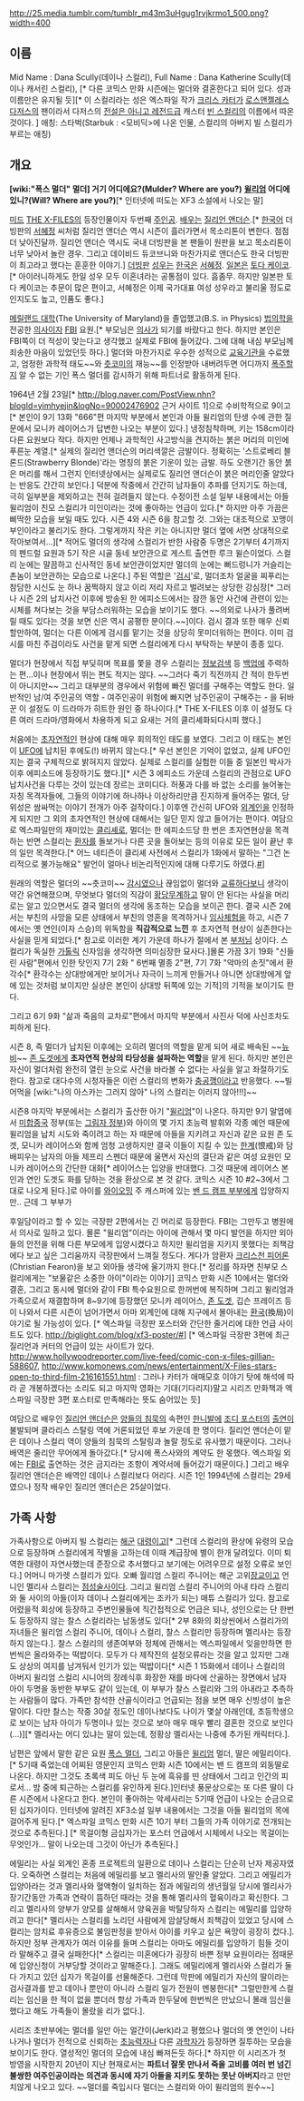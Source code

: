 http://25.media.tumblr.com/tumblr_m43m3uHgug1rvjkrmo1_500.png?width=400

== 이름 ==
Mid Name : Dana Scully(데이나 스컬리), 
Full Name : Dana Katherine Scully(데이나 캐서린 스컬리), [* 다른 코믹스 만화 시즌에는 멀더와 결혼한다고 되어 있다. 성과 이름만은 유지될 듯][* 이 스컬리라는 성은 엑스파일 작가 [[크리스 카터]]가 [[로스앤젤레스 다저스]]의 팬이라서 다저스의 [[전설은 아니고 레전드급]] 캐스터 [[빈 스컬리]]의 이름에서 따온 것이다. ]
애칭: 스타벅(Starbuk : <모비딕>에 나온 인물, 스컬리의 아버지 빌 스컬리가 부르는 애칭) 

== 개요 ==
'''[wiki:"폭스 멀더" 멀더] 거기 어디에요?(Mulder? Where are you?)'''
''' [[윌리엄]] 어디에 있니?(Will? Where are you?)'''[* 인터넷에 떠도는 XF3 소설에서 나오는 말]

[[미드]] [[THE X-FILES]]의 등장인물이자 두번째 [[주인공]]. [[배우]]는 [[질리언 앤더슨]].[* [[한국어]] 더빙판의 [[서혜정]] 씨처럼 질리언 앤더슨 역시 시즌이 흘러가면서 목소리톤이 변한다. 점점 더 낮아진달까. 질리언 앤더슨 역시도 국내 더빙판을 본 팬들이 원판을 보고 목소리톤이 너무 낮아서 놀란 경우. 그리고 데이비드 듀코브니와 마찬가지로 앤더슨도 한국 더빙판이 최고라고 했다는 훈훈한 이야기.] [[더빙]]판 [[성우]]는 [[한국]]은 [[서혜정]]. [[일본]]은 [[토다 케이코]].[* 아이러니하게도 한일 성우 모두 이혼녀라는 공통점이 있다. 흠좀무. 하지만 일본판 토다 케이코는 추문이 많은 편이고, 서혜정은 이제 국가대표 여성 성우라고 불리울 정도로 인지도도 높고, 인품도 좋다.]

[[메릴랜드 대학]](The University of Maryland)을 졸업했고(B.S. in Physics) [[법의학]]을 전공한 [[의사]]이자 [[FBI]] 요원.[* 부모님은 [[의사]]가 되기를 바랐다고 한다. 하지만 본인은 FBI쪽이 더 적성이 맞는다고 생각했고 실제로 FBI에 들어갔다. 그에 대해 내심 부모님께 죄송한 마음이 있었던듯 하다.] 멀더와 마찬가지로 우수한 성적으로 [[교육기관]]을 수료했고, 엄정한 과학적 태도~~와 [[츳코미]]의 재능~~를 인정받아 내버려두면 어디까지 [[폭주]]할지 알 수 없는 기인 폭스 멀더를 감시하기 위해 파트너로 활동하게 된다.

1964년 2월 23일[* http://blog.naver.com/PostView.nhn?blogId=yimhyejin&logNo=90002476902 근거 사이트 1]으로 수비학적으로 9이고[* 본인이 9기 13화 "666"편 마지막 부분에서 본인과 아들 윌리엄의 탄생 수에 관한 질문에서 모니카 레이어스가 답변한 나오는 부분이 있다.] 냉정침착하며, 키는 158cm이라 다른 요원보다 작다. 하지만 언제나 과학적인 사고방식을 견지하는 붉은 머리의 미인에 푸른눈 계열.[* 실제의 질리언 앤더슨의 머리색깔은 금발이다. 정확히는 '스트로베리 블론드(Strawberry Blonde)'라는 명칭의 붉은 기운이 있는 금발. 하도 오랜기간 동안 붉은 머리를 해서 그런지 인터넷상에서는 실제로도 질리언 앤더슨이 붉은 머리인줄 알았다는 반응도 간간히 보인다.] 덕분에 작중에서 간간히 남자들이 추파를 던지기도 하는데, 극히 일부분을 제외하고는 전혀 걸려들지 않는다. 수정이전 소설 일부 내용에서는 아들 윌리엄이 친모 스컬리가 미인이라는 것에 좋아하는 언급이 있다.[* 하지만 아주 가끔은 삐딱한 모습을 보일 때도 있다. 시즌 4와 시즌 6을 참고할 것. 그와는 대조적으로 꼬맹이 부인이라고 불리기도 한다. 그렇게까지 작은 키는 아니지만 멀더 옆에 서면 상대적으로 작아보여서...][* 적어도 멀더의 생각에 스컬리가 반한 사람중 두명은 2기부터 4기까지의 펜드럴 요원과 5기 작은 시골 동네 보안관으로 게스트 출연한 루크 윌슨이었다. 스컬리 눈에는 말끔하고 신사적인 동네 보안관이었지만 멀더의 눈에는 뻐드렁니가 거슬리는 촌놈이 보안관하는 모습으로 나온다.] 주된 역할은 '[[검시]]'로, 멀더조차 얼굴을 찌푸리는 참담한 시신도 눈 하나 꿈쩍하지 않고 이리 저리 자르고 벌려보는 상당한 강심장[* 그러나 시즌 2의 납치사건 이후에 방송된 한 에피소드에서는 잠깐 동안 사건에 관련이 있는 시체를 쳐다보는 것을 부담스러워하는 모습을 보이기도 했다. ~~의외로 나사가 풀려버릴 때도 있다는 것을 보면 신은 역시 공평한 분이다.~~]이다. 검시 결과 또한 매우 신뢰할만하여, 멀더는 다른 이에게 검시를 맡기는 것을 상당히 못미더워하는 편이다. 이미 검시를 마친 주검이라도 사건을 맡게 되면 스컬리에게 다시 부탁하는 부분이 종종 있다. 

멀더가 현장에서 직접 부딪히며 목표를 쫓을 경우 스컬리는 [[정보검색]] 등 [[백업]]에 주력하는 편...이나 현장에서 뛰는 편도 적지는 않다. ~~그러다 죽기 직전까지 간 적이 한두번이 아니지만~~ 그리고 대부분의 경우에서 위험에 빠진 멀더를 구해주는 역할도 한다. 일반적인 남/여 주인공의 역할 - 여주인공이 위험에 빠지면 남주인공이 구해주는 - 을 뒤바꾼 이 설정도 이 드라마가 히트한 원인 중 하나이다.[* THE X-FILES 이후 이 설정도 다른 여러 드라마/영화에서 차용하게 되고 요새는 거의 클리셰화되다시피 했다.]

처음에는 [[초자연]]적인 현상에 대해 매우 회의적인 태도를 보였다. 그리고 이 태도는 본인이 [[UFO]]에 납치된 후에도(!) 바뀌지 않는다.[* 우선 본인은 기억이 없었고, 실제 UFO인지는 결국 구체적으로 밝혀지지 않았다. 실제로 스컬리를 실험한 이들 중 일본인 박사가 이후 에피소드에 등장하기도 했다.][* 시즌 3 에피소드 가운데 스컬리의 관점으로 UFO 납치사건을 다루는 것이 있는데 장르는 코미디다. 허풍과 다를 바 없는 소리를 늘어놓는 자칭 목격자들에, 그들의 이야기에 하나하나 이상하리만큼 진지하게 들어주는 멀더, 당위성은 쌈싸먹는 이야기 전개가 아주 걸작이다.] 이후엔 간신히 UFO와 [[외계인]]을 인정하게 되지만 그 외의 초자연적인 현상에 대해서는 일단 믿지 않고 들어가는 편이다. 여담으로 엑스파일만의 재미있는 [[클리셰]]로, 멀더는 한 에피소드당 한 번은 초자연현상을 목격하는 반면 스컬리는 [[환자]]를 돌보거나 다른 곳을 돌아보는 등의 이유로 모든 일이 끝난 후의 일만 목격한다.[* 어느 네티즌이 클리셰 사전에서 스컬리가 1화에서 말하는 "그건 논리적으로 불가능해요" 발언이 얼마나 비논리적인지에 대해 다루기도 하였다.[http://djuna.cine21.com/movies/cliches_0011.html #]]

원래의 역할은 멀더의 ~~츳코미~~ [[감시]]였으나 끊임없이 멀더와 [[교류]]하다보니 생각이 약간 유연해졌으며, 무엇보다 멀더의 직감이 [[황당무계]]하고 말이 안 된다는 사실을 머리로는 알고 있으면서도 결국 멀더의 생각에 동조하는 모습을 보이곤 한다. 결국 시즌 2에서는 부친의 사망을 모른 상태에서 부친의 영혼을 목격하거나 [[임사체험]]을 하고, 시즌 7에서는 옛 연인(이자 스승)의 위독함을 '''직감적으로 느낀''' 후 초자연적 현상이 실존한다는 사실을 믿게 되었다.[* 참고로 이러한 계기 가운데 하나가 절에서 본 [[부처님]] 상이다. 스컬리가 독실한 [[가톨릭]] 신자임을 생각하면 의미심장한 묘사다.]몰론 가끔 3기 19화 "신들린 사람"편에서 인한 탓인지 7기 2화 " 6번째 멸종 2"편, 7기 7화 "악마의 손짓"에서 환각수[* 환각수는 상대방에게만 보이거나 자극이 느끼게 만들거나 아니면 상대방에게 앞에 있는 것처럼 보이지만 실상은 본인이 상대방 뒤쪽에 있는 기적]의 기적을 보이기도 한다.

그리고 6기 9화 "삶과 죽음의 교차로"편에서 마지막 부분에서 사진사 덕에 사신조차도 피하게 된다.   

시즌 8, 즉 멀더가 납치된 이후에는 오히려 멀더의 역할을 맡게 되어 새로 배속된 ~~[[뉴비]]~~ [[존 도겟]]에게 '''초자연적 현상의 타당성을 설파하는 역할'''을 맡게 된다. 하지만 본인은 자신이 멀더처럼 완전히 열린 눈으로 사건을 바라볼 수 없다는 사실을 알고 좌절하기도 한다. 참고로 대다수의 시청자들은 이런 스컬리의 변화가 [[충공깽]]이라고 반응했다. ~~빌어먹을 [wiki:"나의 아스카는 그러지 않아" 나의 스컬리는 이러지 않아!!!]~~

시즌8 마지막 부분에서는 스컬리가 출산한 아기 "[[윌리엄]]"이 나온다. 하지만 9기 말엽에서 [[미합중국]] 정부(또는 [[그림자 정부]])와 아이의 몇 가지 초능력 발휘와 각종 예언 때문에 윌리엄을 납치 시도와 죽이려고 하는 자 때문에 아들을 지키려고 자신과 같은 요원 존 도겟, 모니카 레이어스와 함께 엄청 고생하지만 결국 이들이 지킬 수 있는 [[한계]](恨戒)와 담배피우는 남자의 아들 제프리 스펜더 때문에 울면서 자신의 결단과 같은 여성 요원인 모니카 레이어스의 간단한 대화[* 레이어스는 입양을 반대했다. 그것 때문에 레이어스 본인과 연인 도겟도 화를 당하는 것을 환상으로 본 것 같다. 코믹스 시즌 10 #2~3에서 그대로 나오게 된다.]로 아이를 [[와이오밍]] 주 캐스퍼에 있는 [[밴 드 캠프 부부]]에게 입양하지만.. 근데 그 부부가

후일담이라고 할 수 있는 극장판 2편에서는 긴 머리로 등장한다. FBI는 그만두고 병원에서 의사로 일하고 있다. 몰론 "윌리엄"이라는 아이에 관해서 몇 마디 발언을 하지만 외아들의 안전을 위해 다른 부모에게 입양시켰다고 하지만 윌리엄을 지키지 못했다는 죄책감에다 보고 싶은 그리움까지 극장판에서 느껴질 정도다. 게다가 암환자 [[크리스천 피어론]](Christian Fearon)을 보고 외아들 생각에 울기까지 한다.[* 정리를 하자면 친부모 스컬리에게는 "보물같은 소중한 아이"이라는 이야기] 코믹스 만화 시즌 10에서는 멀더와 결혼, 그리고 동시에 멀더와 같이 FBI 특수요원으로 한꺼번에 복직하며 그리고 윌리엄과 가족으로서 재결합하며 8~9기에 등장했던 모니카 레이어스, [[존 도겟]], 깁슨 프레이즈 등이 나와서 다른 시즌이 넘어가면서 아마 외계인에 대해 지구에서 몰아내는 [[환국]](換局)이야기로 될 가능성이 있다.
[* 엑스파일 극장판 포스터와 간단한 줄거리에 대한 언급 사이트도 있다. http://biglight.com/blog/xf3-poster/#]
[* 엑스파일 극장판 3편에 최근 질리언과 커터의 언급이 있는 사이트가 있다. http://www.hollywoodreporter.com/live-feed/comic-con-x-files-gillian-588607, http://www.komonews.com/news/entertainment/X-Files-stars-open-to-third-film-216161551.html : 그러나 카터가 애매모호 이야기 탓에 해석에 따라 곧 개봉하겠다는 소리도 되고 마지막 영화는 기대(기다리지)말고 시리즈 만화책과 엑스파일 극장판 3편 포스터로 만족해라는 뜻도 숨어있는 듯]

여담으로 배우인 [[질리언 앤더슨]]은 [[양들의 침묵]]의 속편인 [[한니발]]에 [[조디 포스터]]의 [[출연]]이 불발되며 클라리스 스탈링 역에 거론되었던 후보 가운데 한 명이다. 질리언 앤더슨이 맡은 데이나 스컬리 역이 양들의 침묵의 스탈링과 놀랄 정도로 유사했기 때문이다. 그러나 배역은 줄리안 무어에게 돌아갔다.[* 당시에 폭스사와의 계약도 한 몫했다. 엑스파일 외에는 [[FBI]]로 출연하는 것은 금지라는 조항이 계약서에 들어갔기 때문이다.] 그리고 배우 질리언 앤더슨은 배역인 데이나 스컬리보다 어리다. 시즌 1인 1994년에 스컬리는 29세였으나 정작 배우인 질리언 앤더슨은 25살이었다.

== 가족 사항 == 
가족사항으로 아버지 빌 스컬리는 [[해군]] [[대령]]이고[* 그런데 스컬리의 환상에 유령의 모습으로 등장하며 스컬리에게 작별을 고하는데 이때 계급장에 별이 한개 달려있다. 이미 퇴역한 대령이 자연사했는데 준장으로 추서했다고 보기에는 어려우므로 설정 오류로 보인다.] 어머니 마가렛 스컬리가 있다. 오빠 월리엄 스컬리 주니어는 해군 고위[[장교]]이고 언니인 멜리사 스컬리는  [[점성술사]]이다. 그리고 윌리엄 스컬리 주니어의 아내 타라 스컬리와 둘 사이의 아들(이자 데이나 스컬리에게는 조카가 되는) 매튜 스컬리가 있다. 참고로 어렸을적 회상에 등장하고 주변인물들에 직간접적으로 언급은 되나, 성인으로는 단 한번도 등장하지 않는 찰스 스컬리라는 남동생도 있다[* 2부 8화의 회상씬에서 스컬리가의 자녀들은 윌리엄 스컬리 주니어, 데이나 스컬리, 찰스 스컬리만 등장하며 멜리사는 등장하지 않는다.]. 찰스 스컬리의 생존여부와 정체에 관해서는 엑스파일에서 잊을만하면 한번씩은 올라와주는 떡밥이다. 모두가 다 제작진의 설정오류라는 것을 알고 있지만 그래도 상상의 여지를 남겨둬서 인기가 있는 떡밥이다[* 시즌 1 15화에서 데이나 스컬리의 아버지 윌리엄 스컬리 시니어의 장례식후 화장한 재를 바다에 산골하는 장면에서 남자 아이 두명을 동반한 부부도 같이 있는데, 이 부부가 찰스 스컬리와 그의 아내라고 추측하는 사람들이 많다. 가족만 참석한 산골식이라고 언급되는 점을 보면 매우 신빙성이 높은 말이다. 다만 찰스는 작중 30살 정도인 데이나보다도 나이가 몇살 아래인데, 초등학생으로 보이는 남자 아이가 두명이나 있는 것으로 보아 매우 매우 빨리 결혼한 것으로 보인다(...)][* 멜리사는 어디 있냐는 말이 있는데, 정황상 멜리사는 나중에 추가된 캐릭터다.].
 
남편은 앞에서 말한 같은 요원 [[폭스 멀더]], 그리고 아들은 [[윌리엄]] 멀더, 딸은 에밀리이다.[* 5기때 죽었는데 어찌된 영문인지 코믹스 만화 시즌 10에서는 밴 드 캠프의 외동딸로 나온다. 하지만 그것도 초록색 피도 아닌 두 눈에 흑유를 띤 상태에서 그리고 인간의 피로서... 밤 중에 퇴근하는 스컬리를 유인하게 된다.]인터넷 풍문상으로는 또 다른 딸이 다른 시즌에서 나온다고 한다. 본인이 좋아하는 악세사리는 5기때 언급이 나오는 순금으로 된 십자가이다. 인터넷에 알려진  XF3소설 일부 내용에서는 그것을 아들 윌리엄의 목에 걸어주게 된다.[* 엑스파일 코믹스 만화 시즌 10기 부터 그들의 가족 이야기로 전개되는 것으로 추측된다.] [* 목걸이형 금십자가는 포스터 언급에서 시체에서 나오는 목걸이는 무엇인가... 말이 나오는데 그것이 아닌가 추측된다.]  

에밀리는 사실 외계인 혼종 프로젝트의 일환으로 데이나 스컬리는 단순히 난자 제공자였다. 오죽하면 스컬리는 처음에 에밀리를 보고 멜리사의 딸인줄 알았다. 그리고 에밀리가 입양아라는 것과 멜리사와 혈액형이 일치하는 점과 에밀리의 생년월일 당시에 멜리사가 장기간동안 가족과 연락이 뜸하던 때라는 것을 통해 멜리사의 혈육이라고 확신한다. 그리고 멜리사의 양부가 양모를 살해해서 양육권을 박탈당하자 스컬리는 에밀리를 입양하려고 한다[* 멜리사는 스컬리를 노리던 사람에게 암살당해서 죄책감이 있었고 당시에 스컬리는 암치료 후유증으로 불임판정을 받아서 아이를 키우고 싶은 욕망이 굉장히 컸다.]. 하지만 정부 관계자가 여러 이유를 들며 스컬리는 아마도 에밀리를 입양하기 힘들 것이라 말해주고 결국 실패한다[* 스컬리는 미혼에다가 굉장히 바쁜 정부 요원이라는 점때문에 입양신청이 거부당할 것이라고 말해준다.]. 그래도 에밀리에게 멜리사와 스컬리가 둘다 가지고 있던 십자가 목걸이를 선물해준다. 그런데 막판에 에밀리가 자신의 딸이라는 검사결과를 받고 데이나 뿐만이 아니라 스컬리 일가 전원이 멘붕한다[* 그럴만한게 스컬리는 임신을 한 적이 없을 뿐더러 항상 가족과 한두달에 한번씩은 만났으니 몰래 임신을 했다고 해도 가족들이 몰랐을 리가 없다.].

시리즈 초반부에는 멀더를 일만 아는 얼간이(Jerk)라고 평했으나 멀더의 옛 연인이 나타나거나 멀더가 전적으로 신뢰하는 [[초능력자]]나 다른 [[과학자]]가 등장하면 질투하는 모습을 보이기도 한다. 열성적인 멀더의 모습에 내심 빠져든듯 하다.[* 하지만 이 시리즈가 첫 방영을 시작한지 20년이 지난 현재로서는 '''파트너 잘못 만나서 죽을 고비를 여러 번 넘긴 불쌍한 여주인공이라는 의견과 동시에 자기 아들을 지키도 못하는 못난 아버지'''라고 만만치않게 나오고 있다. ~~멀더를 죽입시다 멀더는 스컬리와 아이 윌리엄의 원수~~]
